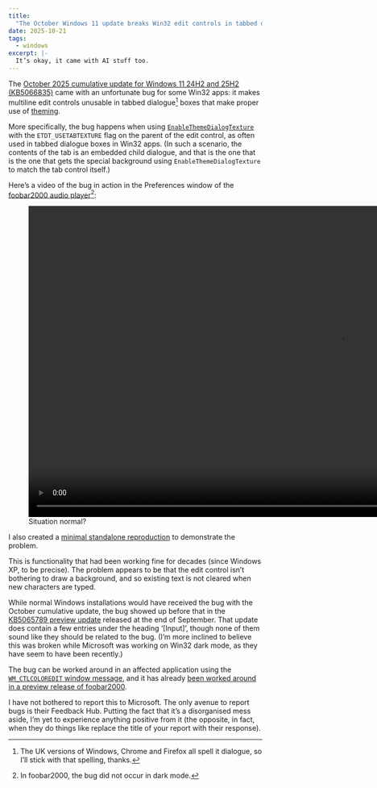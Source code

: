 ```yaml
---
title:
  "The October Windows 11 update breaks Win32 edit controls in tabbed dialogues"
date: 2025-10-21
tags:
  - windows
excerpt: |-
  It’s okay, it came with AI stuff too.
---
```



The
[October 2025 cumulative update for Windows 11 24H2 and 25H2 (KB5066835)](https://support.microsoft.com/en-gb/help/5066835)
came with an unfortunate bug for some Win32 apps: it makes multiline edit
controls unusable in tabbed dialogue[^1] boxes that make proper use of
[theming](https://learn.microsoft.com/en-gb/windows/win32/controls/visual-styles-overview).

More specifically, the bug happens when using
[`EnableThemeDialogTexture`](https://learn.microsoft.com/en-gb/windows/win32/api/uxtheme/nf-uxtheme-enablethemedialogtexture)
with the `ETDT_USETABTEXTURE` flag on the parent of the edit control, as often
used in tabbed dialogue boxes in Win32 apps. (In such a scenario, the contents
of the tab is an embedded child dialogue, and that is the one that is the one
that gets the special background using `EnableThemeDialogTexture` to match the
tab control itself.)

Here’s a video of the bug in action in the Preferences window of the
[foobar2000 audio player](https://www.foobar2000.org)[^2]:

<figure>
  <video width="1234" controls loop muted playsInline>
    <source src={foobar2000_preferences_mp4} type="video/mp4" />
  </video>
  <figcaption>Situation normal?</figcaption>
</figure>

I also created a
[minimal standalone reproduction](https://github.com/reupen/kb5066835-kb5065789-edit-control-repro)
to demonstrate the problem.

This is functionality that had been working fine for decades (since Windows XP,
to be precise). The problem appears to be that the edit control isn’t bothering
to draw a background, and so existing text is not cleared when new characters
are typed.

While normal Windows installations would have received the bug with the October
cumulative update, the bug showed up before that in the
[KB5065789 preview update](https://support.microsoft.com/en-gb/help/5065789)
released at the end of September. That update does contain a few entries under
the heading ‘\[Input\]’, though none of them sound like they should be related
to the bug. (I’m more inclined to believe this was broken while Microsoft was
working on Win32 dark mode, as they have seem to have been recently.)

The bug can be worked around in an affected application using the
[`WM_CTLCOLOREDIT` window message](https://learn.microsoft.com/en-gb/windows/win32/controls/wm-ctlcoloredit),
and it has already
[been worked around in a preview release of foobar2000](https://www.foobar2000.org/changelog-2.26-preview#2025-10-17).

I have not bothered to report this to Microsoft. The only avenue to report bugs
is their Feedback Hub. Putting the fact that it’s a disorganised mess aside, I’m
yet to experience anything positive from it (the opposite, in fact, when they do
things like replace the title of your report with their response).

[^1]:
    The UK versions of Windows, Chrome and Firefox all spell it dialogue, so
    I’ll stick with that spelling, thanks.

[^2]: In foobar2000, the bug did not occur in dark mode.
